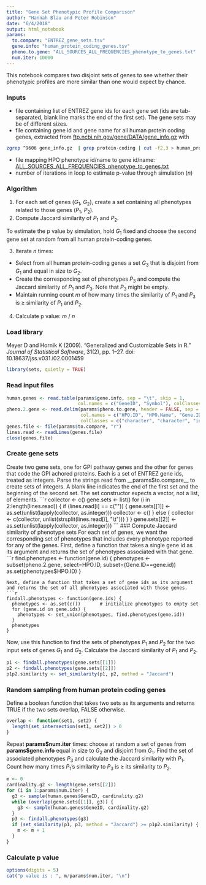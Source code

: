 ```yaml
---
title: "Gene Set Phenotypic Profile Comparison"
author: "Hannah Blau and Peter Robinson"
date: "6/4/2018"
output: html_notebook
params:
  to.compare: "ENTREZ_gene_sets.tsv"
  gene.info: "human_protein_coding_genes.tsv"
  pheno.to.gene: "ALL_SOURCES_ALL_FREQUENCIES_phenotype_to_genes.txt"
  num.iter: 10000
---
```

This notebook compares two disjoint sets of genes to see whether their phenotypic profiles are more similar than one would expect by chance.

### Inputs
* file containing list of ENTREZ gene ids for each gene set (ids are tab-separated, blank line marks the end of the first set). The gene sets may be of different sizes.
* file containing gene id and gene name for all human protein coding genes, extracted from [ftp.ncbi.nih.gov/gene/DATA/gene_info.gz](http://ftp.ncbi.nih.gov/gene/DATA/gene_info.gz) with
```bash
zgrep ^9606 gene_info.gz  | grep protein-coding | cut -f2,3 > human_protein_coding_genes.tsv
```
* file mapping HPO phenotype id/name to gene id/name: [ALL_SOURCES_ALL_FREQUENCIES_phenotype_to_genes.txt](http://compbio.charite.de/jenkins/job/hpo.annotations.monthly/lastSuccessfulBuild/artifact/annotation/ALL_SOURCES_ALL_FREQUENCIES_phenotype_to_genes.txt)
* number of iterations in loop to estimate p-value through simulation ($n$)

### Algorithm
1. For each set of genes ($G_{1}$, $G_{2}$), create a set containing all phenotypes related to those genes ($P_{1}$, $P_{2}$).
2. Compute Jaccard similarity of $P_{1}$ and $P_{2}$.

To estimate the p value by simulation, hold $G_{1}$ fixed and choose the second gene set at random from all human protein-coding genes.

3. Iterate $n$ times:
+ Select from all human protein-coding genes a set $G_{3}$ that is disjoint from $G_{1}$ and equal in size to $G_{2}$.
+ Create the corresponding set of phenotypes $P_{3}$ and compute the Jaccard similarity of $P_{1}$ and $P_{3}$. Note that $P_{3}$ might be empty.
+ Maintain running count $m$ of how many times the similarity of $P_{1}$ and $P_{3}$ is $\geq$ similarity of $P_{1}$ and $P_{2}$.

4. Calculate p value: $m$ / $n$

### Load library
Meyer D and Hornik K (2009). “Generalized and Customizable Sets in R.” _Journal of Statistical Software_, 31(2), pp. 1–27. doi: 10.18637/jss.v031.i02.0001459
```r
library(sets, quietly = TRUE)
```
### Read input files
```r
human.genes <- read.table(params$gene.info, sep = "\t", skip = 1,
                          col.names = c("GeneID", "Symbol"), colClasses = c("integer", "character"))
pheno.2.gene <- read.delim(params$pheno.to.gene, header = FALSE, sep = "\t", skip = 1,
                           col.names = c("HPO.ID", "HPO.Name", "Gene.ID", "Gene.Name"),
                           colClasses = c("character", "character", "integer", "character"))
genes.file <- file(params$to.compare, "r")
lines.read <- readLines(genes.file)
close(genes.file)
```
### Create gene sets
Create two gene sets, one for GPI pathway genes and the other for genes that code the GPI achored proteins. Each is a set of ENTREZ gene ids, treated as integers. Parse the strings read from __params$to.compare__ to create sets of integers. A blank line indicates the end of the first set and the beginning of the second set. The set constructor expects a vector, not a list, of elements.
```r
collector <- c()
gene.sets <- list()
for (i in 2:length(lines.read)) {
  if (lines.read[i] == c("")) {
    gene.sets[[1]] <- as.set(unlist(lapply(collector, as.integer)))
    collector <- c()
  }
  else {
    collector <- c(collector, unlist(strsplit(lines.read[i], "\t")))
  }
}
gene.sets[[2]] <- as.set(unlist(lapply(collector, as.integer)))
```
### Compute Jaccard similarity of phenotype sets
For each set of genes, we want the corresponding set of phenotypes that includes every phenotype reported for any of the genes. First, define a function that takes a single gene id as its argument and returns the set of phenotypes associated with that gene.
```r
find.phenotypes <- function(gene.id) {
  phenotypes <- subset(pheno.2.gene, select=HPO.ID, subset=(Gene.ID==gene.id))
  as.set(phenotypes$HPO.ID)
}
```
Next, define a function that takes a set of gene ids as its argument and returns the set of all phenotypes associated with those genes.
```r
findall.phenotypes <- function(gene.ids) {
  phenotypes <- as.set(c())       # initialize phenotypes to empty set
  for (gene.id in gene.ids) {
    phenotypes <- set_union(phenotypes, find.phenotypes(gene.id))
  }
  phenotypes
}
```
Now, use this function to find the sets of phenotypes $P_{1}$ and $P_{2}$ for the two input sets of genes $G_{1}$ and $G_{2}$. Calculate the Jaccard similarity of $P_{1}$ and $P_{2}$.
```r
p1 <- findall.phenotypes(gene.sets[[1]])
p2 <- findall.phenotypes(gene.sets[[2]])
p1p2.similarity <- set_similarity(p1, p2, method = "Jaccard")
```

### Random sampling from human protein coding genes
Define a boolean function that takes two sets as its arguments and returns TRUE if the two sets overlap, FALSE otherwise.
```r
overlap <- function(set1, set2) {
  length(set_intersection(set1, set2)) > 0
}
```
Repeat __params\$num.iter__ times: choose at random a set of genes from __params\$gene.info__ equal in size to $G_{2}$ and disjoint from $G_{1}$. Find the set of associated phenotypes $P_{3}$ and calculate the Jaccard similarity with $P_{1}$. Count how many times $P_{1}$'s similarity to $P_{3}$ is $\geq$ its similarity to $P_{2}$.

```r
m <- 0
cardinality.g2 <- length(gene.sets[[2]])
for (i in 1:params$num.iter) {
  g3 <- sample(human.genes$GeneID, cardinality.g2)
  while (overlap(gene.sets[[1]], g3)) {
    g3 <- sample(human.genes$GeneID, cardinality.g2)
  }
  p3 <- findall.phenotypes(g3)
  if (set_similarity(p1, p3, method = "Jaccard") >= p1p2.similarity) {
    m <- m + 1
  }
}
```
### Calculate p value
```r
options(digits = 5)
cat("p value is : ", m/params$num.iter, "\n")
```

